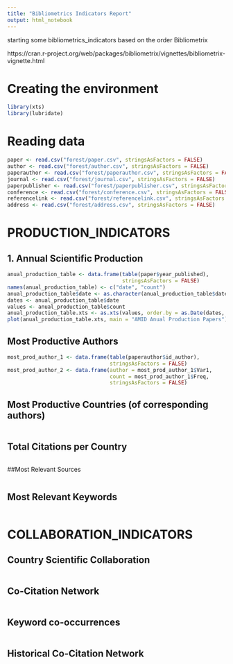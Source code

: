 ```yaml
---
title: "Bibliometrics Indicators Report"
output: html_notebook
---
```


starting some bibliometrics_indicators based on the order Bibliometrix

https://cran.r-project.org/web/packages/bibliometrix/vignettes/bibliometrix-vignette.html

# Creating the environment

```r
library(xts)
library(lubridate)
```


# Reading data

```r
paper <- read.csv("forest/paper.csv", stringsAsFactors = FALSE)
author <- read.csv("forest/author.csv", stringsAsFactors = FALSE)
paperauthor <- read.csv("forest/paperauthor.csv", stringsAsFactors = FALSE)
journal <- read.csv("forest/journal.csv", stringsAsFactors = FALSE)
paperpublisher <- read.csv("forest/paperpublisher.csv", stringsAsFactors = FALSE)
conference <- read.csv("forest/conference.csv", stringsAsFactors = FALSE)
referencelink <- read.csv("forest/referencelink.csv", stringsAsFactors = FALSE)
address <- read.csv("forest/address.csv", stringsAsFactors = FALSE)
```


# PRODUCTION_INDICATORS

## 1. Annual Scientific Production


```r
anual_production_table <- data.frame(table(paper$year_published),
                                     stringsAsFactors = FALSE)
names(anual_production_table) <- c("date", "count")
anual_production_table$date <- as.character(anual_production_table$date)
dates <- anual_production_table$date
values <- anual_production_table$count
anual_production_table.xts <- as.xts(values, order.by = as.Date(dates, "%Y"))
plot(anual_production_table.xts, main = "AMID Anual Production Papers")
```


## Most Productive Authors

```r

most_prod_author_1 <- data.frame(table(paperauthor$id_author), 
                                 stringsAsFactors = FALSE)
most_prod_author_2 <- data.frame(author = most_prod_author_1$Var1,
                                 count = most_prod_author_1$Freq,
                                 stringsAsFactors = FALSE)


```

## Most Productive Countries (of corresponding authors)

```r

```

## Total Citations per Country

```r

```


##Most Relevant Sources

```r

```


## Most Relevant Keywords

```r

```

# COLLABORATION_INDICATORS

## Country Scientific Collaboration

```r

```

## Co-Citation Network

```r

```

## Keyword co-occurrences

```r

```

## Historical Co-Citation Network
```r

```


